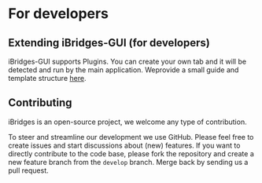 # For developers

## Extending iBridges-GUI (for developers)
iBridges-GUI supports Plugins. You can create your own tab and it will be detected and run by the main application.
Weprovide a small guide and template structure [here](https://github.com/iBridges-for-iRODS/ibridges-gui-tab-example).

## Contributing
iBridges is an open-source project, we welcome any type of contribution. 

To steer and streamline our development we use GitHub. Please feel free to create issues and start discussions about (new) features.
If you want to directly contribute to the code base, please fork the repository and create a new feature branch from the `develop` branch. 
Merge back by sending us a pull request.
